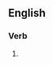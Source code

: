 ==English==

===Verb===
{{head|en|verb form}}

# {{present participle of|equivalate|lang=en|nocat=1}}